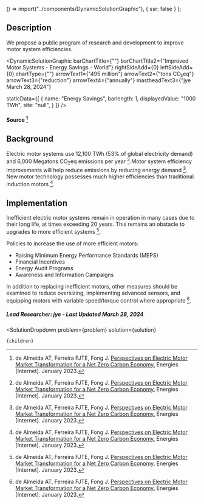 

  () => import("../components/DynamicSolutionGraphic"),
  { ssr: false }
);

## Description

We propose a public program of research and development to improve motor system efficiencies.

<DynamicSolutionGraphic
  barChartTitle={""}
  barChartTitle2={"Improved Motor Systems - Energy Savings - World"}
  rightSideAdd={0}
  leftSideAdd={0}
  chartType={""}
  arrowText1={"495 million"}
  arrowText2={"tons CO₂eq"}
  arrowText3={"reduction"}
  arrowText4={"annually"}
  mastheadText3={"jye March 28, 2024"}

   staticData={[
    {
      name: "Energy Savings",
      barlength: 1,
      displayedValue: "1000 TWh",
      site: "null",
    }
  ]}
/>

#### Source [^"3"]

## Background

Electric motor systems use 12,100 TWh (53% of global electricity demand) and 6,000 Megatons CO<sub>2</sub>eq emissions per year  [^"3"].Motor system efficiency improvements will help reduce emissions by reducing energy demand [^"3"]. New motor technology possesses much higher efficiencies than traditional induction motors [^"3"].


## Implementation

Inefficient electric motor systems remain in operation in many cases due to their long life, at times exceeding 20 years. This remains an obstacle to upgrades to more efficient systems  [^"3"].

Policies to increase the use of more efficient motors:

- Raising Minimum Energy Performance Standards (MEPS)
- Financial Incentives
- Energy Audit Programs
- Awareness and Information Campaigns

In addition to replacing inefficient motors, other measures should be examined to reduce oversizing, implementing advanced sensors, and equipping motors with variable speed/torque control where appropriate [^"3"].

##### Lead Researcher: jye - Last Updated March 28, 2024


[^"1"]: Zhang B, Song Z, Liu S, Huang R, Liu C. [Overview of Integrated Electric Motor Drives: Opportunities and Challenges.](http://dx.doi.org/10.3390/en15218299) Energies [Internet]. November 2022.
[^"2"]: UN Environment - Global Environment Facility, United for Efficiency (U4E). [Accelerating the Global Adoption of Energy-Efficient Electric Motors and Motor Systems.](https://united4efficiency.org/wp-content/uploads/2019/09/U4E_Motor_Model-Regulation_Final_20190920.pdf) U4E Policy Guide Series. July 2019.
[^"3"]: de Almeida AT, Ferreira FJTE, Fong J. [Perspectives on Electric Motor Market Transformation for a Net Zero Carbon Economy.](http://dx.doi.org/10.3390/en16031248) Energies [Internet]. January 2023.



  <SolutionDropdown 
    problem={problem} 
    solution={solution}
  >
    {children}
  </SolutionDropdown>
